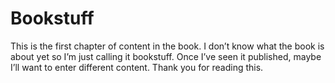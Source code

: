 
# Bookstuff

This is the first chapter of content in the book. 
I don't know what the book is about yet so I'm just calling it bookstuff. 
Once I've seen it published, maybe I'll want to enter different content.
Thank you for reading this.
